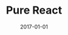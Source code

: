 ---
slug: pure-react
date: 2017-01-01
title: 'Pure React'
description: 'Pure React Chemistry'
published: true
cover: ./purereactthumb.png
type: ['illustration']
---